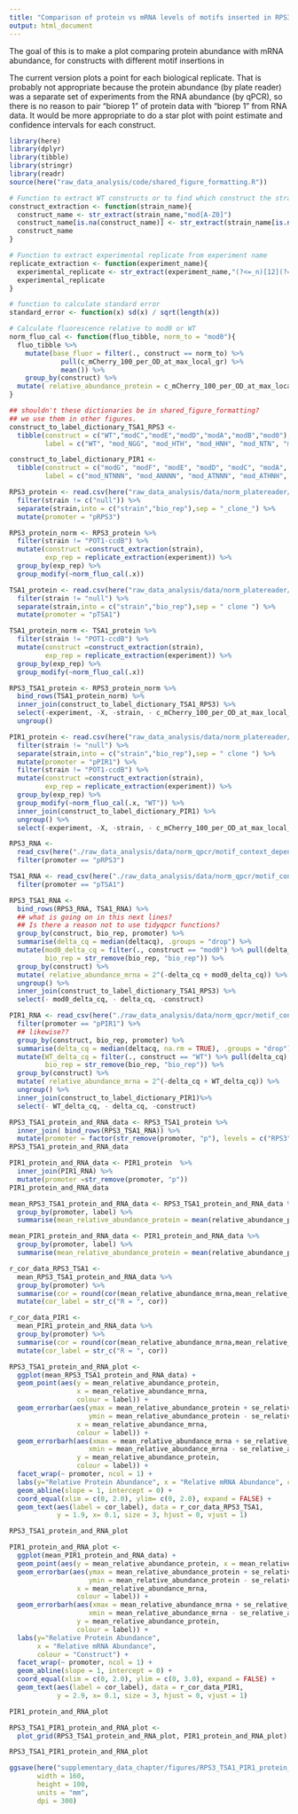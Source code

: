```yaml
---
title: "Comparison of protein vs mRNA levels of motifs inserted in RPS3, TSA1 and PIR1 motifs"
output: html_document
---
```


The goal of this is to make a plot comparing protein abundance with mRNA abundance, for constructs with different motif insertions in 

The current version plots a point for each biological replicate.
That is probably not appropriate because the protein abundance (by plate reader) was a separate set of experiments from the RNA abundance (by qPCR), so there is no reason to pair "biorep 1" of protein data with "biorep 1" from RNA data.
It would be more appropriate to do a star plot with point estimate and confidence intervals for each construct.

```r
library(here)
library(dplyr)
library(tibble)
library(stringr)
library(readr)
source(here("raw_data_analysis/code/shared_figure_formatting.R"))
```

```r
# Function to extract WT constructs or to find which construct the strain is from experiment name
construct_extraction <- function(strain_name){
  construct_name <- str_extract(strain_name,"mod[A-Z0]")
  construct_name[is.na(construct_name)] <- str_extract(strain_name[is.na(construct_name)],"WT")
  construct_name
}

# Function to extract experimental replicate from experiment name
replicate_extraction <- function(experiment_name){
  experimental_replicate <- str_extract(experiment_name,"(?<=_n)[12](?=/)")
  experimental_replicate
}

# function to calculate standard error
standard_error <- function(x) sd(x) / sqrt(length(x))

# Calculate fluorescence relative to mod0 or WT
norm_fluo_cal <- function(fluo_tibble, norm_to = "mod0"){
  fluo_tibble %>%
    mutate(base_fluor = filter(., construct == norm_to) %>%
             pull(c_mCherry_100_per_OD_at_max_local_gr) %>%
             mean()) %>%
    group_by(construct) %>%
  mutate( relative_abundance_protein = c_mCherry_100_per_OD_at_max_local_gr / base_fluor)
}

## shouldn't these dictionaries be in shared_figure_formatting?
## we use them in other figures.
construct_to_label_dictionary_TSA1_RPS3 <-  
  tibble(construct = c("WT","modC","modE","modD","modA","modB","mod0"), 
         label = c("WT", "mod_NGG", "mod_HTH", "mod_HNH", "mod_NTN", "mod_NAA", "mod_NNN"))

construct_to_label_dictionary_PIR1 <- 
  tibble(construct = c("modG", "modF", "modE", "modD", "modC", "modA", "modB", "WT"), 
         label = c("mod_NTNNN", "mod_ANNNN", "mod_ATNNN", "mod_ATHNH", "mod_ATNHH", "mod_ANHHH", "mod_NTHHH", "WT"))
```

```r
RPS3_protein <- read.csv(here("raw_data_analysis/data/norm_platereader/motif_context_dependence/pRPS3-mCh-tRPS3/pRPS3-mCh-tRPS3_both_reps.csv")) %>%
  filter(strain != c("null")) %>%
  separate(strain,into = c("strain","bio_rep"),sep = "_clone_") %>%
  mutate(promoter = "pRPS3") 

RPS3_protein_norm <- RPS3_protein %>%
  filter(strain != "POT1-ccdB") %>% 
  mutate(construct =construct_extraction(strain),
         exp_rep = replicate_extraction(experiment)) %>%
  group_by(exp_rep) %>%
  group_modify(~norm_fluo_cal(.x))

TSA1_protein <- read.csv(here("raw_data_analysis/data/norm_platereader/motif_context_dependence/pTSA1-mCh-tTSA1/pTSA1-mCh-tTSA1_both_reps.csv")) %>%
  filter(strain != "null") %>%
  separate(strain,into = c("strain","bio_rep"),sep = " clone ") %>%
  mutate(promoter = "pTSA1")

TSA1_protein_norm <- TSA1_protein %>%
  filter(strain != "POT1-ccdB") %>% 
  mutate(construct =construct_extraction(strain),
         exp_rep = replicate_extraction(experiment)) %>%
  group_by(exp_rep) %>%
  group_modify(~norm_fluo_cal(.x))

RPS3_TSA1_protein <- RPS3_protein_norm %>%
  bind_rows(TSA1_protein_norm) %>%
  inner_join(construct_to_label_dictionary_TSA1_RPS3) %>%
  select(-experiment, -X, -strain, - c_mCherry_100_per_OD_at_max_local_gr, - base_fluor, -construct) %>% 
  ungroup()

PIR1_protein <- read.csv(here("raw_data_analysis/data/norm_platereader/motif_context_dependence/pPIR1-mCh-tPIR1/pPIR1-mCh-tPIR1_both_reps.csv")) %>%
  filter(strain != "null") %>%
  separate(strain,into = c("strain","bio_rep"),sep = " clone ") %>%
  mutate(promoter = "pPIR1") %>%
  filter(strain != "POT1-ccdB") %>% 
  mutate(construct =construct_extraction(strain),
         exp_rep = replicate_extraction(experiment)) %>%
  group_by(exp_rep) %>%
  group_modify(~norm_fluo_cal(.x, "WT")) %>%
  inner_join(construct_to_label_dictionary_PIR1) %>%
  ungroup() %>%
  select(-experiment, -X, -strain, - c_mCherry_100_per_OD_at_max_local_gr, - base_fluor, -construct)
```

```r
RPS3_RNA <- 
  read_csv(here("./raw_data_analysis/data/norm_qpcr/motif_context_dependence/pRPS3_pPGK1_pSRO9_tRPS3_deltacq_platesnorm_summarise.csv")) %>%
  filter(promoter == "pRPS3")

TSA1_RNA <- read_csv(here("./raw_data_analysis/data/norm_qpcr/motif_context_dependence/pTSA1_pPGK1_pSRO9_tTSA1_deltacq_platesnorm_summarise.csv")) %>%
  filter(promoter == "pTSA1")

RPS3_TSA1_RNA <- 
  bind_rows(RPS3_RNA, TSA1_RNA) %>%
  ## what is going on in this next lines? 
  ## Is there a reason not to use tidyqpcr functions?
  group_by(construct, bio_rep, promoter) %>%
  summarise(delta_cq = median(deltacq), .groups = "drop") %>%
  mutate(mod0_delta_cq = filter(., construct == "mod0") %>% pull(delta_cq) %>% mean(),
         bio_rep = str_remove(bio_rep, "bio_rep")) %>%
  group_by(construct) %>%
  mutate( relative_abundance_mrna = 2^(-delta_cq + mod0_delta_cq)) %>%
  ungroup() %>%
  inner_join(construct_to_label_dictionary_TSA1_RPS3) %>%
  select(- mod0_delta_cq, - delta_cq, -construct)

PIR1_RNA <- read_csv(here("./raw_data_analysis/data/norm_qpcr/motif_context_dependence/pPIR1_pPGK1_pSRO9_tPIR1_deltacq_platesnorm_summarise.csv")) %>%
  filter(promoter == "pPIR1") %>%
  ## likewise??
  group_by(construct, bio_rep, promoter) %>%
  summarise(delta_cq = median(deltacq, na.rm = TRUE), .groups = "drop") %>%
  mutate(WT_delta_cq = filter(., construct == "WT") %>% pull(delta_cq) %>% mean(),
         bio_rep = str_remove(bio_rep, "bio_rep")) %>%
  group_by(construct) %>%
  mutate( relative_abundance_mrna = 2^(-delta_cq + WT_delta_cq)) %>%
  ungroup() %>%
  inner_join(construct_to_label_dictionary_PIR1)%>%
  select(- WT_delta_cq, - delta_cq, -construct)
```

```r
RPS3_TSA1_protein_and_RNA_data <- RPS3_TSA1_protein %>%
  inner_join( bind_rows(RPS3_TSA1_RNA)) %>%
  mutate(promoter = factor(str_remove(promoter, "p"), levels = c("RPS3", "TSA1")))
RPS3_TSA1_protein_and_RNA_data

PIR1_protein_and_RNA_data <- PIR1_protein  %>%
  inner_join(PIR1_RNA) %>%
  mutate(promoter =str_remove(promoter, "p"))
PIR1_protein_and_RNA_data
```

```r
mean_RPS3_TSA1_protein_and_RNA_data <- RPS3_TSA1_protein_and_RNA_data %>%
  group_by(promoter, label) %>%
  summarise(mean_relative_abundance_protein = mean(relative_abundance_protein), se_relative_abundance_protein = standard_error(relative_abundance_protein), mean_relative_abundance_mrna = mean(relative_abundance_mrna), se_relative_abundance_mrna = standard_error(relative_abundance_mrna), .groups = "drop")

mean_PIR1_protein_and_RNA_data <- PIR1_protein_and_RNA_data %>%
  group_by(promoter, label) %>%
  summarise(mean_relative_abundance_protein = mean(relative_abundance_protein), se_relative_abundance_protein = standard_error(relative_abundance_protein), mean_relative_abundance_mrna = mean(relative_abundance_mrna), se_relative_abundance_mrna = standard_error(relative_abundance_mrna), .groups = "drop")
```

```r
r_cor_data_RPS3_TSA1 <- 
  mean_RPS3_TSA1_protein_and_RNA_data %>% 
  group_by(promoter) %>% 
  summarise(cor = round(cor(mean_relative_abundance_mrna,mean_relative_abundance_protein),2)) %>%
  mutate(cor_label = str_c("R = ", cor))

r_cor_data_PIR1 <- 
  mean_PIR1_protein_and_RNA_data %>% 
  group_by(promoter) %>% 
  summarise(cor = round(cor(mean_relative_abundance_mrna,mean_relative_abundance_protein),2)) %>%
  mutate(cor_label = str_c("R = ", cor))
```


```r

RPS3_TSA1_protein_and_RNA_plot <- 
  ggplot(mean_RPS3_TSA1_protein_and_RNA_data) + 
  geom_point(aes(y = mean_relative_abundance_protein, 
                 x = mean_relative_abundance_mrna, 
                 colour = label)) +
  geom_errorbar(aes(ymax = mean_relative_abundance_protein + se_relative_abundance_protein,
                    ymin = mean_relative_abundance_protein - se_relative_abundance_protein,
                 x = mean_relative_abundance_mrna, 
                 colour = label)) +
  geom_errorbarh(aes(xmax = mean_relative_abundance_mrna + se_relative_abundance_mrna,
                    xmin = mean_relative_abundance_mrna - se_relative_abundance_mrna,
                 y = mean_relative_abundance_protein, 
                 colour = label)) +
  facet_wrap(~ promoter, ncol = 1) +
  labs(y="Relative Protein Abundance", x = "Relative mRNA Abundance", colour = "Construct") +
  geom_abline(slope = 1, intercept = 0) +
  coord_equal(xlim = c(0, 2.0), ylim= c(0, 2.0), expand = FALSE) +
  geom_text(aes(label = cor_label), data = r_cor_data_RPS3_TSA1, 
            y = 1.9, x= 0.1, size = 3, hjust = 0, vjust = 1)

RPS3_TSA1_protein_and_RNA_plot
```

```r
PIR1_protein_and_RNA_plot <- 
  ggplot(mean_PIR1_protein_and_RNA_data) + 
  geom_point(aes(y = mean_relative_abundance_protein, x = mean_relative_abundance_mrna, colour = label)) +
  geom_errorbar(aes(ymax = mean_relative_abundance_protein + se_relative_abundance_protein,
                    ymin = mean_relative_abundance_protein - se_relative_abundance_protein,
                 x = mean_relative_abundance_mrna, 
                 colour = label)) +
  geom_errorbarh(aes(xmax = mean_relative_abundance_mrna + se_relative_abundance_mrna,
                    xmin = mean_relative_abundance_mrna - se_relative_abundance_mrna,
                 y = mean_relative_abundance_protein, 
                 colour = label)) + 
  labs(y="Relative Protein Abundance", 
       x = "Relative mRNA Abundance", 
       colour = "Construct") +
  facet_wrap(~ promoter, ncol = 1) +
  geom_abline(slope = 1, intercept = 0) +
  coord_equal(xlim = c(0, 2.0), ylim = c(0, 3.0), expand = FALSE) + 
  geom_text(aes(label = cor_label), data = r_cor_data_PIR1, 
            y = 2.9, x= 0.1, size = 3, hjust = 0, vjust = 1)

PIR1_protein_and_RNA_plot
```

```r
RPS3_TSA1_PIR1_protein_and_RNA_plot <- 
  plot_grid(RPS3_TSA1_protein_and_RNA_plot, PIR1_protein_and_RNA_plot)

RPS3_TSA1_PIR1_protein_and_RNA_plot

ggsave(here("supplementary_data_chapter/figures/RPS3_TSA1_PIR1_protein_and_RNA_plot.png"),RPS3_TSA1_PIR1_protein_and_RNA_plot,
       width = 160, 
       height = 100,
       units = "mm",
       dpi = 300)

```

